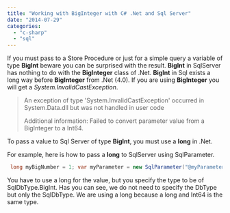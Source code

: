 ```yaml
---
title: "Working with BigInteger with C# .Net and Sql Server"
date: "2014-07-29"
categories: 
  - "c-sharp"
  - "sql"
---
```


If you must pass to a Store Procedure or just for a simple query a variable of type **BigInt** beware you can be surprised with the result. **BigInt** in SqlServer has nothing to do with the **BigInteger** class of .Net. **BigInt** in Sql exists a long way before **BigInteger** from .Net (4.0). If you are using **BigInteger** you will get a _System.InvalidCastException_.

> An exception of type 'System.InvalidCastException' occurred in System.Data.dll but was not handled in user code
> 
> Additional information: Failed to convert parameter value from a BigInteger to a Int64.

To pass a value to Sql Server of type **BigInt**, you must use a **long** in .Net.

For example, here is how to pass a **long** to SqlServer using SqlParameter.


```csharp
 long myBigNumber = 1; var myParameter = new SqlParameter("@myParameterName", myBigNumber) { SqlDbType = SqlDbType.BigInt }; 
```

You have to use a long for the value, but you specify the type to be of SqlDbType.BigInt. Has you can see, we do not need to specify the DbType but only the SqlDbType. We are using a long because a long and Int64 is the same type.
